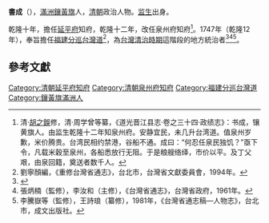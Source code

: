 '''書成'''（{{bd|？||？||}}），[[滿洲鑲黃旗|滿洲鑲黃旗]]人，[[清朝|清朝]]政治人物。[[监生|监生]]出身。

乾隆十年，擔任[[延平府|延平府]]知府，乾隆十二年，改任泉州府知府<ref>清·[[胡之鋘|胡之鋘]]修，清·周学曾等纂，《道光晋江县志·卷之三十四·政绩志》：书成，镶黄旗人。由监生乾隆十二年知泉州府。安静宜民，未几升台湾道。值泉州岁歉，米价腾贵。台湾民相约禁港，谷船不通。成曰：“何忍任泉民独饥？”亟下令，凡载米穀至泉州，各船悉放行无阻。于是粮艘络绎，市价以平。及丁父艰，由泉回籍，奠送者数千人。</ref>。1747年（乾隆12年），奉旨擔任[[福建分巡台灣道|福建分巡台灣道]]<ref>劉寧顏編，《重修台灣省通志》，台北市，台灣省文獻委員會，1994年。</ref>，為[[台灣清治時期|台灣清治時期]]這階段的地方統治者<ref>{{cite book|author=编纂委员会  |title=《福建省情资料库》 |year=2001年 |publisher=福建省地方志编纂委员会 |location=福建 |isbn=}}</ref><ref>張炳楠（監修），李汝和（主修），《台灣省通志》，台灣省政府，1961年。 </ref><ref>李騰嶽等（監修），王詩琅（纂修），1981年，《台灣省通志稿—人物志》，台北市，成文出版社。</ref>。

==參考文獻==
{{Reflist}}

{{start box}}
{{s-off}}
{{succession box|[[褚禄|褚禄]]|[[王绍文|王绍文]]|[[延平府|延平府]][[知府|知府]]|[[乾隆|乾隆]]十年－十二年<br />（1745－1747年）}}
{{succession box|张宗纯|[[陈玉友|陈玉友]]|[[泉州府|泉州府]][[知府|知府]]|[[乾隆|乾隆]]十二年<br />（1747年）}}
{{s-before|[[莊年|莊年]]}}
{{s-title|[[福建分巡台灣道|福建分巡台灣道]]|1747年上任}}
{{s-after|[[方邦基|方邦基]]}}
{{end box}}
{{臺灣統治者}}

[[Category:清朝延平府知府|Category:清朝延平府知府]]
[[Category:清朝泉州府知府|Category:清朝泉州府知府]]
[[Category:福建分巡台灣道|Category:福建分巡台灣道]]
[[Category:鑲黃旗滿洲人|Category:鑲黃旗滿洲人]]